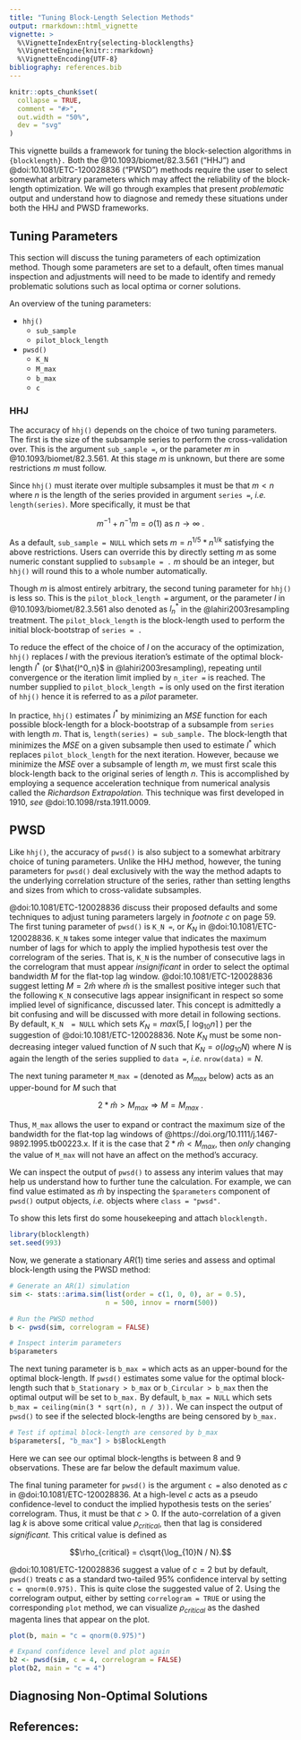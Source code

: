 ```yaml
---
title: "Tuning Block-Length Selection Methods"
output: rmarkdown::html_vignette
vignette: >
  %\VignetteIndexEntry{selecting-blocklengths}
  %\VignetteEngine{knitr::rmarkdown}
  %\VignetteEncoding{UTF-8}
bibliography: references.bib
---
```


```r
knitr::opts_chunk$set(
  collapse = TRUE,
  comment = "#>",
  out.width = "50%",
  dev = "svg"
)
```


This vignette builds a framework for tuning the block-selection algorithms in `{blocklength}.` Both the @10.1093/biomet/82.3.561 ("HHJ") and @doi:10.1081/ETC-120028836 ("PWSD") methods require the user to select somewhat arbitrary parameters which may affect the reliability of the block-length optimization. We will go through examples that present *problematic* output and understand how to diagnose and remedy these situations under both the HHJ and PWSD frameworks.

## Tuning Parameters

This section will discuss the tuning parameters of each optimization method. Though some parameters are set to a default, often times manual inspection and adjustments will need to be made to identify and remedy problematic solutions such as local optima or corner solutions. 

An overview of the tuning parameters: 

- `hhj()`
  - `sub_sample`
  - `pilot_block_length`
  
- `pwsd()`
  - `K_N`
  - `M_max`
  - `b_max`
  - `c`
  

### HHJ

The accuracy of `hhj()` depends on the choice of two tuning parameters. The first is the size of the subsample series to perform the cross-validation over. This is the argument `sub_sample =`, or the parameter $m$ in @10.1093/biomet/82.3.561. At this stage $m$ is unknown, but there are some restrictions $m$ must follow.

Since `hhj()` must iterate over multiple subsamples it must be that $m < n$ where $n$ is the length of the series provided in argument `series =`, *i.e.* `length(series)`. More specifically, it must be that

$$ m^{-1} + n^{-1}m  = o(1) \text{ as } n \rightarrow \infty \ . $$

As a default, `sub_sample = NULL` which sets $m = n^{1 / 5} * n^{1 / k}$ satisfying the above restrictions. Users can override this by directly setting $m$ as some numeric constant supplied to `subsample = .` $m$ should be an integer, but `hhj()` will round this to a whole number automatically.

Though $m$ is almost entirely arbitrary, the second tuning parameter for `hhj()` is less so. This is the `pilot_block_length =` argument, or the parameter $l$ in @10.1093/biomet/82.3.561 also denoted as $l^{*}_n$ in the @lahiri2003resampling treatment. The `pilot_block_length` is the block-length used to perform the initial block-bootstrap of `series = .`

To reduce the effect of the choice of $l$ on the accuracy of the optimization, `hhj()` replaces $l$ with the previous iteration's estimate of the optimal block-length $l^*$ (or $\hat{l^0_n}$ in @lahiri2003resampling), repeating until convergence or the iteration limit implied by `n_iter = ` is reached. The number supplied to `pilot_block_length = ` is only used on the first iteration of `hhj()` hence it is referred to as a *pilot* parameter.

In practice, `hhj()` estimates $l^*$ by minimizing an $MSE$ function for each possible block-length for a block-bootstrap of a subsample from `series` with length $m.$ That is, `length(series) = sub_sample.` The block-length that minimizes the $MSE$ on a given subsample then used to estimate $l^*$ which replaces `pilot_block_length` for the next iteration. However, because we minimize the $MSE$ over a subsample of length $m$, we must first scale this block-length back to the original series of length $n.$ This is accomplished by employing a sequence acceleration technique from numerical analysis called the *Richardson Extrapolation.* This technique was first developed in 1910, *see* @doi:10.1098/rsta.1911.0009.


## PWSD

Like `hhj()`, the accuracy of `pwsd()` is also subject to a somewhat arbitrary choice of tuning parameters. Unlike the HHJ method, however, the tuning parameters for `pwsd()` deal exclusively with the way the method adapts to the underlying correlation structure of the series, rather than setting lengths and sizes from which to cross-validate subsamples.

@doi:10.1081/ETC-120028836 discuss their proposed defaults and some techniques to adjust tuning parameters largely in *footnote c* on page 59. The first tuning parameter of `pwsd()` is `K_N = `, or $K_N$ in @doi:10.1081/ETC-120028836. `K_N` takes some integer value that indicates the maximum number of lags for which to apply the implied hypothesis test over the correlogram of the series. That is, `K_N` is the number of consecutive lags in the correlogram that must appear *insignificant* in order to select the optimal bandwidth $M$ for the flat-top lag window. @doi:10.1081/ETC-120028836 suggest letting $M = 2\hat{m}$ where $\hat{m}$ is the smallest positive integer such that the following `K_N` consecutive lags appear insignificant in respect so some implied level of significance, discussed later. This concept is admittedly a bit confusing and will be discussed with more detail in following sections. By default, `K_N  = NULL` which sets $K_N = max(5, \lceil \ \log_{10}n\rceil \ )$ per the suggestion of @doi:10.1081/ETC-120028836. Note $K_N$ must be some non-decreasing integer valued function of $N$ such that $K_N = o(log_{10}N)$ where $N$ is again the length of the series supplied to `data = `, *i.e.* `nrow(data)`$= N.$

The next tuning parameter `M_max =` (denoted as $M_{max}$ below) acts as an upper-bound for $M$ such that

$$2 * \hat{m} > M_{max} \Rightarrow M = M_{max} \ .$$

Thus, `M_max` allows the user to expand or contract the maximum size of the bandwidth for the flat-top lag windows of @https://doi.org/10.1111/j.1467-9892.1995.tb00223.x. If it is the case that $2 * \hat{m} < M_{max}$, then *only* changing the value of `M_max` will not have an affect on the method's accuracy.

We can inspect the output of `pwsd()` to assess any interim values that may help us understand how to further tune the calculation. For example, we can find value estimated as $\hat{m}$ by inspecting the `$parameters` component of `pwsd()` output objects, *i.e.* objects where `class = "pwsd".`

To show this lets first do some housekeeping and attach `blocklength.`
```r
library(blocklength)
set.seed(993)
```


Now, we generate a stationary $AR(1)$ time series and assess and optimal block-length using the PWSD method:
```r
# Generate an AR(1) simulation
sim <- stats::arima.sim(list(order = c(1, 0, 0), ar = 0.5),
                        n = 500, innov = rnorm(500))

# Run the PWSD method
b <- pwsd(sim, correlogram = FALSE)

# Inspect interim parameters
b$parameters
```


The next tuning parameter is `b_max = ` which acts as an upper-bound for the optimal block-length. If `pwsd()` estimates some value for the optimal block-length such that `b_Stationary > b_max` or `b_Circular > b_max` then the optimal output will be set to `b_max.` By default, `b_max = NULL` which sets `b_max = ceiling(min(3 * sqrt(n), n / 3)).` We can inspect the output of `pwsd()` to see if the selected block-lengths are being censored by `b_max.`

```r
# Test if optimal block-length are censored by b_max
b$parameters[, "b_max"] > b$BlockLength
```

Here we can see our optimal block-lengths is between 8 and 9 observations. These are far below the default maximum value.

The final tuning parameter for `pwsd()` is the argument `c = ` also denoted as $c$ in @doi:10.1081/ETC-120028836. At a high-level $c$ acts as a pseudo confidence-level to conduct the implied hypothesis tests on the series' correlogram. Thus, it must be that $c > 0.$ If the auto-correlation of a given lag $k$ is above some critical value $\rho_{critical}$, then that lag is considered *significant.* This critical value is defined as 

$$\rho_{critical} = c\sqrt{\log_{10}N / N}.$$

@doi:10.1081/ETC-120028836 suggest a value of $c = 2$ but by default, `pwsd()` treats $c$ as a standard two-tailed 95% confidence interval by setting `c = qnorm(0.975).` This is quite close the suggested value of 2. Using the correlogram output, either by setting `correlogram = TRUE` or using the corresponding `plot` method, we can visualize $\rho_{critical}$ as the dashed magenta lines that appear on the plot.

```r
plot(b, main = "c = qnorm(0.975)")

# Expand confidence level and plot again
b2 <- pwsd(sim, c = 4, correlogram = FALSE)
plot(b2, main = "c = 4")
```


## Diagnosing Non-Optimal Solutions

## References:
